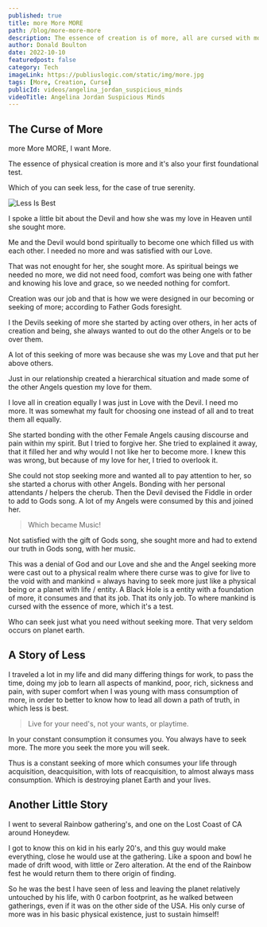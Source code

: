 ```yaml
---
published: true
title: more More MORE
path: /blog/more-more-more
description: The essence of creation is of more, all are cursed with more!
author: Donald Boulton
date: 2022-10-10
featuredpost: false
category: Tech
imageLink: https://publiuslogic.com/static/img/more.jpg
tags: [More, Creation, Curse]
publicId: videos/angelina_jordan_suspicious_minds
videoTitle: Angelina Jordan Suspicious Minds
---
```


## The Curse of More

more More MORE, I want More.

The essence of physical creation is more and it's also your first foundational test. 

Which of you can seek less, for the case of true serenity.

![Less Is Best](./../../static/img/more.jpg)

<Section>

I spoke a little bit about the Devil and how she was my love in Heaven until she sought more. 

Me and the Devil would bond spiritually to become one which filled us with each other. I needed no more and was satisfied with our Love.

That was not enought for her, she sought more. As spiritual beings we needed no more, we did not need food, comfort was being one with father and knowing his love and grace, so we needed nothing for comfort. 

Creation was our job and that is how we were designed in our becoming or seeking of more; according to Father Gods foresight.

I the Devils seeking of more she started by acting over others, in her acts of creation and being, she always wanted to out do the other Angels or to be over them.

</Section>

<Section>

A lot of this seeking of more was because she was my Love and that put her above others. 

Just in our relationship created a hierarchical situation and made some of the other Angels question my love for them. 

I love all in creation equally I was just in Love with the Devil. I need mo more. It was somewhat my fault for choosing one instead of all and to treat them all equally.

She started bonding with the other Female Angels causing discourse and pain within my spirit. But I tried to forgive her. She tried to explained it away, that it filled her and why would I not like her to become more. I knew this was wrong, but because of my love for her, I tried to overlook it.

She could not stop seeking more and wanted all to pay attention to her, so she started a chorus with other Angels. Bonding with her personal attendants / helpers the cherub. Then the Devil devised the Fiddle in order to add to Gods song. A lot of my Angels were consumed by this and joined her. 

> Which became Music! 

</Section>

<Section>

Not satisfied with the gift of Gods song, she sought more and had to extend our truth in Gods song, with her music.

This was a denial of God and our Love and she and the Angel seeking more were cast out to a physical realm where there curse was to give for live to the void with and mankind = always having to seek more just like a physical being or a planet with life / entity. A Black Hole is a entity with a foundation of more, it consumes and that its job. That its only job. To where mankind is cursed with the essence of more, which it's a test.

Who can seek just what you need without seeking more. That very seldom occurs on planet earth.

</Section>

## A Story of Less

<Section>

I traveled a lot in my life and did many differing things for work, to pass the time, doing my job to learn all aspects of mankind, poor, rich, sickness and pain, with super comfort when I was young with mass consumption of more, in order to better to know how to lead all down a path of truth, in which less is best.

> Live for your need's, not your wants, or playtime.

In your constant consumption it consumes you. You always have to seek more. The more you seek the more you will seek.

Thus is a constant seeking of more which consumes your life through acquisition, deacquisition, with lots of reacquisition, to almost always mass consumption. Which is destroying planet Earth and your lives.

## Another Little Story

I went to several Rainbow gathering's, and one on the Lost Coast of CA around Honeydew.

I got to know this on kid in his early 20's, and this guy would make everything, close he would use at the gathering. Like a spoon and bowl he made of drift wood, with little or Zero alteration. At the end of the Rainbow fest he would return them to there origin of finding. 

So he was the best I have seen of less and leaving the planet relatively untouched by his life, with 0 carbon footprint, as he walked between gatherings, even if it was on the other side of the USA. His only curse of more was in his basic physical existence, just to sustain himself!

</Section>

<WavyHr className="mt-1 mb-1 text-fuchsia-600" />
